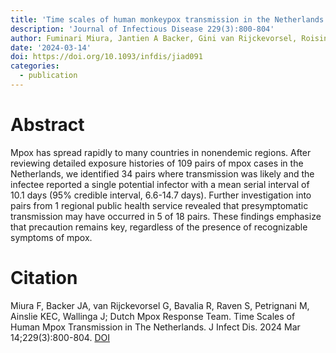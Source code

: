```yaml
---
title: 'Time scales of human monkeypox transmission in the Netherlands'
description: 'Journal of Infectious Disease 229(3):800-804'
author: Fuminari Miura, Jantien A Backer, Gini van Rijckevorsel, Roisin Bavalia, Stijn Raven, Mariska Petrignani, Kylie E C Ainslie, Jacco Wallinga; Dutch Mpox Response Team
date: '2024-03-14'
doi: https://doi.org/10.1093/infdis/jiad091
categories: 
  - publication
---
```


# Abstract

Mpox has spread rapidly to many countries in nonendemic regions. After reviewing detailed exposure histories of 109 pairs of mpox cases in the Netherlands, we identified 34 pairs where transmission was likely and the infectee reported a single potential infector with a mean serial interval of 10.1 days (95% credible interval, 6.6-14.7 days). Further investigation into pairs from 1 regional public health service revealed that presymptomatic transmission may have occurred in 5 of 18 pairs. These findings emphasize that precaution remains key, regardless of the presence of recognizable symptoms of mpox.

# Citation

Miura F, Backer JA, van Rijckevorsel G, Bavalia R, Raven S, Petrignani M, Ainslie KEC, Wallinga J; Dutch Mpox Response Team. Time Scales of Human Mpox Transmission in The Netherlands. J Infect Dis. 2024 Mar 14;229(3):800-804. [DOI](10.1093/infdis/jiad091)
